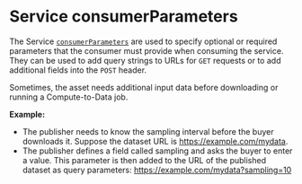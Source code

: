 # Service consumerParameters

The Service [`consumerParameters`](/docs/ddo_credential/consumer_parameters) are used to specify optional or required parameters that the consumer must provide when consuming the service. They can be used to add query strings to URLs for `GET` requests or to add additional fields into the `POST` header.

Sometimes, the asset needs additional input data before downloading or running a Compute-to-Data job. 

**Example:**

- The publisher needs to know the sampling interval before the buyer downloads it. Suppose the dataset URL is https://example.com/mydata. 
- The publisher defines a field called sampling and asks the buyer to enter a value. This parameter is then added to the URL of the published dataset as query parameters: https://example.com/mydata?sampling=10